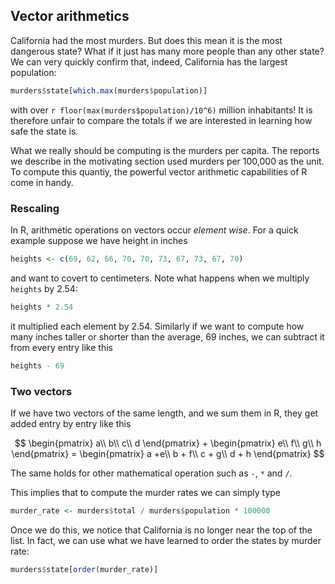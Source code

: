 ## Vector arithmetics

California had the most murders. But does this mean it is the most dangerous state? What if it just has many more people than any other state? We can very quickly confirm that, indeed, California has the largest population:

```r
murders$state[which.max(murders$population)]
```

with over `r floor(max(murders$population)/10^6)` million inhabitants! It is therefore unfair to compare the totals if we are interested in learning how safe the state is.

What we really should be computing is the murders per capita. The reports we describe in the motivating section used murders per 100,000 as the unit. To compute this quantiy, the powerful vector arithmetic capabilities of R come in handy.

### Rescaling

In R, arithmetic operations on vectors occur _element wise_. For a quick example suppose we have height in inches

```r
heights <- c(69, 62, 66, 70, 70, 73, 67, 73, 67, 70)
```
and want to covert to centimeters. Note what happens when we multiply `heights` by 2.54:

```r
heights * 2.54
```

it multiplied each element by 2.54.  Similarly if we want to compute how many inches taller or shorter than the average, 69 inches, we can subtract it from every entry like this

```r
heights - 69
```


### Two vectors

If we have two vectors of the same length, and we sum them in R, they get added entry by entry like this

$$
\begin{pmatrix}
a\\
b\\
c\\
d
\end{pmatrix}
+
\begin{pmatrix}
e\\
f\\
g\\
h
\end{pmatrix}
=
\begin{pmatrix}
a +e\\
b + f\\
c + g\\
d + h
\end{pmatrix}
$$

The same holds for other mathematical operation such as `-`, `*` and `/`.

This implies that to compute the murder rates we can simply type

```r
murder_rate <- murders$total / murders$population * 100000
```

Once we do this, we notice that California is no longer near the top of the list. In fact, we can use what we have learned to order the states by murder rate:

```r
murders$state[order(murder_rate)]
```

